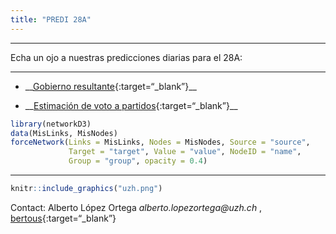 ```yaml
---
title: "PREDI 28A"
---
```

_________
 Echa un ojo a nuestras predicciones diarias para el 28A: 
 
-------------------

- __[Gobierno resultante](http://thepredictionmarket.com){:target="_blank"}__

- __[Estimación de voto a partidos](https://aloport.github.io/predi/voto.html){:target="_blank"}__



```r

library(networkD3)
data(MisLinks, MisNodes)
forceNetwork(Links = MisLinks, Nodes = MisNodes, Source = "source",
             Target = "target", Value = "value", NodeID = "name",
             Group = "group", opacity = 0.4)


```

__________
```r
knitr::include_graphics("uzh.png")
```

Contact: Alberto López Ortega _alberto.lopezortega@uzh.ch_ , [bertous](https://twitter.com/bertous){:target="_blank"}
